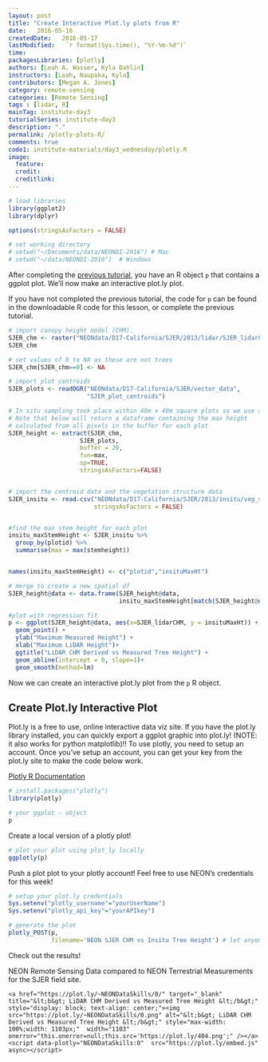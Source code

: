 ```yaml
---
layout: post
title: "Create Interactive Plot.ly plots from R"
date:   2016-05-16
createdDate:   2016-05-17
lastModified:   `r format(Sys.time(), "%Y-%m-%d")`
time:
packagesLibraries: [plotly]
authors: [Leah A. Wasser, Kyla Dahlin]
instructors: [Leah, Naupaka, Kyla]
contributors: [Megan A. Jones]
category: remote-sensing
categories: [Remote Sensing]
tags : [lidar, R]
mainTag: institute-day3
tutorialSeries: institute-day3
description: "."
permalink: /plotly-plots-R/
comments: true
code1: institute-materials/day3_wednesday/plotly.R
image:
  feature:
  credit:
  creditlink:
---
```





```r

# load libraries
library(ggplot2)
library(dplyr)

options(stringsAsFactors = FALSE)

# set working directory
# setwd("~/Documents/data/NEONDI-2016") # Mac
# setwd("~/data/NEONDI-2016")  # Windows
```

After completing the [previous tutorial]({{site.baseurl}}/compare-lidar-to-field-data-R/),
you have an R object `p` that contains a
ggplot plot. We'll now make an interactive plot.ly plot.

If you have not completed the previous tutorial, the code for `p` can be found
in the downloadable R code for this lesson, or complete the previous tutorial.

```r

# import canopy height model (CHM).
SJER_chm <- raster("NEONdata/D17-California/SJER/2013/lidar/SJER_lidarCHM.tif")
SJER_chm

# set values of 0 to NA as these are not trees
SJER_chm[SJER_chm==0] <- NA

# import plot centroids
SJER_plots <- readOGR("NEONdata/D17-California/SJER/vector_data",
                      "SJER_plot_centroids")

# In situ sampling took place within 40m x 40m square plots so we use a 20m radius.
# Note that below will return a dataframe containing the max height
# calculated from all pixels in the buffer for each plot
SJER_height <- extract(SJER_chm,
                    SJER_plots,
                    buffer = 20,
                    fun=max,
                    sp=TRUE,
                    stringsAsFactors=FALSE)


# import the centroid data and the vegetation structure data
SJER_insitu <- read.csv("NEONdata/D17-California/SJER/2013/insitu/veg_structure/D17_2013_SJER_vegStr.csv",
                        stringsAsFactors = FALSE)


#find the max stem height for each plot
insitu_maxStemHeight <- SJER_insitu %>%
  group_by(plotid) %>%
  summarise(max = max(stemheight))


names(insitu_maxStemHeight) <- c("plotid","insituMaxHt")

# merge to create a new spatial df
SJER_height@data <- data.frame(SJER_height@data,
                               insitu_maxStemHeight[match(SJER_height@data[,"Plot_ID"], insitu_maxStemHeight$plotid),])

#plot with regression fit
p <- ggplot(SJER_height@data, aes(x=SJER_lidarCHM, y = insituMaxHt)) +
  geom_point() +
  ylab("Maximum Measured Height") +
  xlab("Maximum LiDAR Height")+
  ggtitle("LiDAR CHM Derived vs Measured Tree Height") +
  geom_abline(intercept = 0, slope=1)+
  geom_smooth(method=lm)

```

Now we can create an interactive plot.ly plot from the `p` R object.

## Create Plot.ly Interactive Plot

Plot.ly is a free to use, online interactive data viz site. If you have the
plot.ly library installed, you can quickly export a ggplot graphic into plot.ly!
 (NOTE: it also works for python matplotlib)!! To use plotly, you need to setup
an account. Once you've setup an account, you can get your key from the plot.ly
site to make the code below work.

<a href="https://plot.ly/r/getting-started/" target="_blank">Plotly R Documentation</a>

```r

# install.packages("plotly")
library(plotly)

# your ggplot - object
p
```

Create a local version of a plotly plot!

```r
# plot your plot using plot_ly locally
ggplotly(p)

```

Push a plot plot to your plotly account! Feel free to use NEON's credentials
for this week!

```r


# setup your plot.ly credentials
Sys.setenv("plotly_username"="yourUserName")
Sys.setenv("plotly_api_key"="yourAPIkey")

# generate the plot
plotly_POST(p,
            filename='NEON SJER CHM vs Insitu Tree Height') # let anyone in the world see the plot!

```

Check out the results!

NEON Remote Sensing Data compared to NEON Terrestrial Measurements for the SJER field site.

<div>
    <a href="https://plot.ly/~NEONDataSkills/0/" target="_blank" title="&lt;b&gt; LiDAR CHM Derived vs Measured Tree Height &lt;/b&gt;" style="display: block; text-align: center;"><img src="https://plot.ly/~NEONDataSkills/0.png" alt="&lt;b&gt; LiDAR CHM Derived vs Measured Tree Height &lt;/b&gt;" style="max-width: 100%;width: 1103px;"  width="1103" onerror="this.onerror=null;this.src='https://plot.ly/404.png';" /></a>
    <script data-plotly="NEONDataSkills:0"  src="https://plot.ly/embed.js" async></script>
</div>
